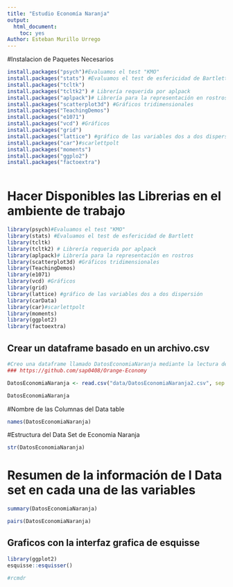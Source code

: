 ---
title: "Estudio Economía Naranja"
output:
  html_document:
    toc: yes
Author: Esteban Murillo Urrego
---

#Instalacion de Paquetes Necesarios
```{r eval=FALSE, include=FALSE}

install.packages("psych")#Evaluamos el test "KMO"
install.packages("stats") #Evaluamos el test de esfericidad de Bartlett
install.packages("tcltk")
install.packages("tcltk2") # Librería requerida por aplpack
install.packages("aplpack")# Librería para la representación en rostros
install.packages("scatterplot3d") #Gráficos tridimensionales
install.packages("TeachingDemos")
install.packages("e1071")    
install.packages("vcd") #Gráficos
install.packages("grid")
install.packages("lattice") #gráfico de las variables dos a dos dispersión
install.packages("car")#scarlettpolt
install.packages("moments")
install.packages("ggplo2")
install.packages("factoextra")



```


# Hacer Disponibles las Librerias en el ambiente de trabajo
```{r eval=FALSE, include=FALSE}
library(psych)#Evaluamos el test "KMO"
library(stats) #Evaluamos el test de esfericidad de Bartlett
library(tcltk)
library(tcltk2) # Librería requerida por aplpack
library(aplpack)# Librería para la representación en rostros
library(scatterplot3d) #Gráficos tridimensionales
library(TeachingDemos)
library(e1071)    
library(vcd) #Gráficos
library(grid)
library(lattice) #gráfico de las variables dos a dos dispersión
library(carData)
library(car)#scarlettpolt
library(moments)
library(ggplot2)
library(factoextra)

```

## Crear un dataframe basado en un archivo.csv
```{r}
#Creo una dataframe llamado DatosEconomiaNaranja mediante la lectura de un archivo csv en el directorio *data*
### https://github.com/sap0408/Orange-Economy

DatosEconomiaNaranja <- read.csv("data/DatosEconomiaNaranja2.csv", sep = ";")

DatosEconomiaNaranja
```


#Nombre de las Columnas del Data table
```{r}
names(DatosEconomiaNaranja)
```


#Estructura del Data Set de Economia Naranja
```{r}
str(DatosEconomiaNaranja)
```


# Resumen de la información de l Data set en cada una de las variables
```{r}
summary(DatosEconomiaNaranja)
```


```{r}
pairs(DatosEconomiaNaranja)
```




## Graficos con la interfaz grafica de esquisse
```{r}
library(ggplot2)
esquisse::esquisser()

#rcmdr

```

















